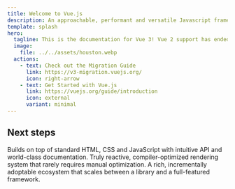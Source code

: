 ```yaml
---
title: Welcome to Vue.js
description: An approachable, performant and versatile Javascript framework for building web user interfaces.
template: splash
hero:
  tagline: This is the documentation for Vue 3! Vue 2 support has ended on Dec 31, 2023.
  image:
    file: ../../assets/houston.webp
  actions:
    - text: Check out the Migration Guide
      link: https://v3-migration.vuejs.org/
      icon: right-arrow
    - text: Get Started with Vue.js
      link: https://vuejs.org/guide/introduction
      icon: external
      variant: minimal
---
```



## Next steps

<CardGrid stagger>
  <Card title="Approachable" icon="pencil">
    Builds on top of standard HTML, CSS and JavaScript with intuitive API and
    world-class documentation.
  </Card>
  <Card title="Performant" icon="add-document">
    Truly reactive, compiler-optimized rendering system that rarely requires
    manual optimization.
  </Card>
  <Card title="Versatile" icon="setting">
    A rich, incrementally adoptable ecosystem that scales between a library and
    a full-featured framework.
  </Card>
</CardGrid>
